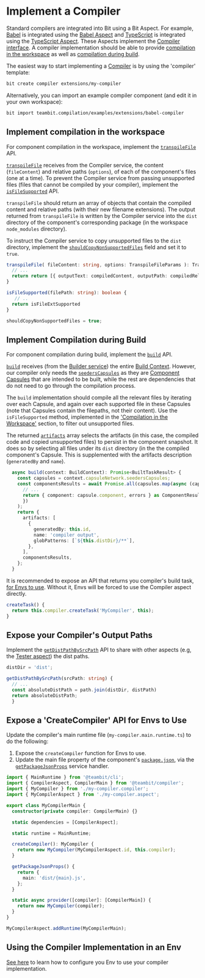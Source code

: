 # Implement a Compiler

Standard compilers are integrated into Bit using a Bit Aspect. For example, [Babel](https://babeljs.io/) is integrated using the [Babel Aspect](https://bit.dev/teambit/compilation/babel) and [TypeScript](https://www.typescriptlang.org/) is integrated using the [TypeScript Aspect](https://bit.dev/teambit/typescript/typescript).
These Aspects implement the [Compiler interface](https://bit.dev/teambit/compilation/compiler/~code/types.ts). A compiler implementation should be able to provide [compilation in the workspace](/dev-services-overview/compiler/compiling-during-development) as well as [compilation during build](/dev-services-overview/compiler/compiling-during-build).

The easiest way to start implementing a [Compiler](/dev-services-overview/compiler/compiler-overview) is by using the 'compiler' template:

```bash title="Create a new Aspect component"
bit create compiler extensions/my-compiler
```

Alternatively, you can import an example compiler component (and edit it in your own workspace):

```bash
bit import teambit.compilation/examples/extensions/babel-compiler
```

## Implement compilation in the workspace

For component compilation in the workspace, implement the [`transpileFile`](/dev-services-overview/compiler/compiler-api#transpilefile) API.

[`transpileFile`](/dev-services-overview/compiler/compiler-api#transpilefile) receives from the Compiler service, the content (`fileContent`) and relative paths (`options`), of each of the component's files (one at a time).
To prevent the Compiler service from passing unsupported files (files that cannot be compiled by your compiler), implement the [`isFileSupported`](/dev-services-overview/compiler/compiler-api#isfilesupported) API.

`transpileFile` should return an array of objects that contain the compiled content and relative paths (with their new filename extensions).
The output returned from `transpileFile` is written by the Compiler service into the `dist` directory of the component's corresponding package (in the workspace `node_modules` directory).

To instruct the Compiler service to copy unsupported files to the `dist` directory, implement the [`shouldCopyNonSupportedFiles`](</dev-services-overview/compiler/compiler-api#shouldcopynonsupportedfiles-(optional)>) field and set it to `true`.

```ts
transpileFile( fileContent: string, options: TranspileFileParams ): TranspileFileOutput {
  // ...
  return return [{ outputText: compiledContent, outputPath: compiledRelPath }];
}

isFileSupported(filePath: string): boolean {
   // ..
  return isFileExtSupported
}

shouldCopyNonSupportedFiles = true;
```

## Implement Compilation during Build

For component compilation during build, implement the [`build`](/dev-services-overview/compiler/compiler-api#build) API.

[`build`](/dev-services/compiler/compiler-api#transpilefilei) receives (from the [Builder service](/dev-services-overview/builder/builder-overview)) the entire [Build Context](/dev-services-overview/builder/implement-build-task#buildcontext).
However, our compiler only needs the [`seedersCapsules`](/dev-services-overview/builder/implement-build-task#capsulenetwork) as they are [Component Capsules](/components/structure/component-capsules) that are intended to be built, while the rest are dependencies that do not need to go through the compilation process.

The `build` implementation should compile all the relevant files by iterating over each Capsule, and again over each supported file in these Capsules (note that Capsules contain the filepaths, not their content). Use the `isFileSupported` method, implemented in the ['Compilation in the Workspace'](#implement-compilation-in-the-workspace) section, to filter out unsupported files.

The returned [`artifacts`](/dev-services-overview/builder/build-artifacts) array selects the artifacts (in this case, the compiled code and copied unsupported files) to persist in the component snapshot. It does so by selecting all files under its `dist` directory (in the the compiled component's Capsule.
This is supplemented with the artifacts description (`generatedBy` and `name`).

```ts
  async build(context: BuildContext): Promise<BuiltTaskResult> {
    const capsules = context.capsuleNetwork.seedersCapsules;
    const componentsResults = await Promise.all(capsules.map(async (capsule) => {
      // ...
      return { component: capsule.component, errors } as ComponentResult;
      })
    );
    return {
      artifacts: [
        {
          generatedBy: this.id,
          name: 'compiler output',
          globPatterns: [`${this.distDir}/**`],
        },
      ],
      componentsResults,
    };
  }
```

It is recommended to expose an API that returns you compiler's build task, [for Envs to use](/dev-services-overview/compiler/using-a-compiler). Without it, Envs will be forced to use the Compiler aspect directly.

```ts
createTask() {
  return this.compiler.createTask('MyCompiler', this);
}
```

## Expose your Compiler's Output Paths

Implement the [`getDistPathBySrcPath`](/dev-services-overview/compiler/compiler-api#getdistpathbysrcpath) API to share with other aspects (e.g, the [Tester aspect](/dev-services-overview/tester/testing-during-build)) the dist paths.

```ts
distDir = 'dist';

getDistPathBySrcPath(srcPath: string) {
  // ...
  const absoluteDistPath = path.join(distDir, distPath)
  return absoluteDistPath;
  }
```

## Expose a 'CreateCompiler' API for Envs to Use

Update the compiler's main runtime file (`my-compiler.main.runtime.ts`) to do the following:

1. Expose the `createCompiler` function for Envs to use.
1. Update the main file property of the component's [`package.json`](/packages/package-json), via the [`getPackageJsonProps`](/packages/managing-package-json) service handler.

```ts
import { MainRuntime } from '@teambit/cli';
import { CompilerAspect, CompilerMain } from '@teambit/compiler';
import { MyCompiler } from './my-compiler.compiler';
import { MyCompilerAspect } from './my-compiler.aspect';

export class MyCompilerMain {
  constructor(private compiler: CompilerMain) {}

  static dependencies = [CompilerAspect];

  static runtime = MainRuntime;

  createCompiler(): MyCompiler {
    return new MyCompiler(MyCompilerAspect.id, this.compiler);
  }

  getPackageJsonProps() {
    return {
      main: 'dist/{main}.js',
    };
  }

  static async provider([compiler]: [CompilerMain]) {
    return new MyCompiler(compiler);
  }
}

MyCompilerAspect.addRuntime(MyCompilerMain);
```

## Using the Compiler Implementation in an Env

[See here](/dev-services-overview/compiler/using-a-compiler) to learn how to configure you Env to use your compiler implementation.
